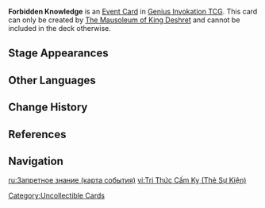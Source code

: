 {{About|the [[Genius Invokation TCG]] [[Event Card]]|the lore term|Forbidden Knowledge}}
{{Genius Invokation TCG Infobox
|title       = Forbidden Knowledge
|id          = 301020
|image       = Forbidden Knowledge Event Card.png
|type        = Event Card
|createdby   = The Mausoleum of King Deshret
|matching    = 0
|effect      = Cannot use this card in Elemental Tuning, and only one copy of "Forbidden Knowledge" can be played each round.<br>Deal 1 '''Piercing DMG''' to your active character and draw 1 card.
|features    = 
}}
'''Forbidden Knowledge''' is an [[Event Card]] in [[Genius Invokation TCG]]. This card can only be created by [[The Mausoleum of King Deshret (Support Card)|The Mausoleum of King Deshret]] and cannot be included in the deck otherwise.

==Stage Appearances==
{{Genius Invokation TCG Stage Appearances|createdby=The Mausoleum of King Deshret (Support Card)}}

==Other Languages==
{{Other Languages|Transclude=Forbidden Knowledge}}

==Change History==
{{Change History|4.7}}

==References==
{{Reflist}}

==Navigation==
{{Genius Invokation TCG Navbox|Event Card}}

[[Category:Uncollectible Cards]]

[[ru:Запретное знание (карта события)]]
[[vi:Tri Thức Cấm Kỵ (Thẻ Sự Kiện)]]